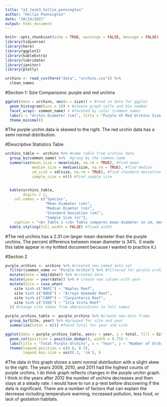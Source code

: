 ```yaml
---
title: "a3_task3_hollie_pennington"
author: "Hollie Pennington"
date: "10/24/2021"
output: html_document
---
```


```r
knitr::opts_chunk$set(echo = TRUE, warnings = FALSE, message = FALSE)
library(tidyverse)
library(here)
library(ggplot2)
library(kableExtra)
library(lubridate)
library(janitor)
library(plotly)
```

```r
urchins <- read_csv(here("data", "urchins.csv")) %>% 
  clean_names
```

#Section 1: Size Comparisons: purple and red urchins 

```r
ggplot(data = urchins, aes(x = size)) + #read in data for ggplot
  geom_histogram(bins = 10) + #choose graph sytle and bin number
  facet_wrap(~ common_name) + #faceted by color (common name)
  labs(x = "Urchin Diameter (cm)", title = "Purple VS Red Urchins Size Comparison", caption = "Figure 1: Shows the distribution of size in diameter (cm) in purple sea urchins compared to \n red sea urchins.") + #labeled graphs
  theme_minimal()
```

#The purple urchin data is skewed to the right. The red urchin data has a semi normal distribution. 

#Descriptive Statistics Table 

```r
urchins_table <- urchins %>% #name table from urchins data
  group_by(common_name) %>%  #group by the common name 
  summarise(mean_size = mean(size, na.rm = TRUE), #find mean
            median_size = median(size, na.rm = TRUE), #find median
            sd_size = sd(size, na.rm = TRUE), #find standard deviation
            sample_size = n()) #find sample size 


  kable(urchins_table,
        digits = 2,
    col.names = c("Species",
                  "Mean Diameter (cm)", 
                  "Median Diamter (cm)", 
                  "Standard Deviation (cm)",
                  "Sample Size (n)"), 
    caption = "<b> Table 1 </b> Table compares mean diameter in cm, median diameter in cm, standard deviation in cm, and sample size number between purple and red urchins. The purple urchin's data has a mean diameter is around 4.47 cm with a standard deviation of 1.2 cm from a population of 31805. The red urchin's data has a mean diameter of 6.78 cm with a standard deviation of 1.9 cm from a population size of 27408.") %>% #named columns and added caption
  kable_styling(full_width = FALSE) #fixed width 
```

#The red urchins has a 2.31 cm larger mean diameter than the purple urchins. The percent difference between mean diameter is 34%. (I made this table appear in my knitted document because I wanted to practice it.)

#Section 2

```r
purple_urchins <- urchins %>% #created new_named data set
  filter(common_name == "Purple Urchin") %>% #filtered for purple urchins
  mutate(date = mdy(date)) %>% #created date 
  mutate(year = year(date)) %>% # create new column with year 
  mutate(Site = case_when(
    site %in% c("NAPL") ~ "Naples Reef", 
    site %in% c("AQUE") ~ "Arroyo Quemado Reef",
    site %in% c("CARP") ~ "Carpinteria Reef",
    site %in% c("IVEE") ~ "Isla Vista Reef"
  )) #change site names from abbreviations to full names
```

```r
purple_urchins_table <- purple_urchins %>% #create new data frame
  group_by(Site, year) %>% #grouped for site and year
  summarize(total = n()) #found total for year and site 
```

```r
ggplot(data = purple_urchins_table, aes(x = year, y = total, fill = Site)) +
  geom_col(position = position_dodge(), width = 0.75) + 
  labs(title = "Total Purple Urchins", x = "Year", y = "Number of Urchins", caption = "Figure 2: Graph showing total number of purple urchins found in various sites from years \n 2008 to 2020. Sites include Arroyo Quemado Reef, Caprinteria Reef, Isla Vista Reef, \n Naples Reef, and not recoreded on a beach. The year 2009 had the highest number \n of total urchins in every beach site. Carpinteria Reef was the single beach with the \n higest recorded purple urchin count.") + 
  theme(legend.position = c(0.8, 0.7), 
        legend.key.size = unit(.3, 'cm'), )
```

#The data in this graph shows a semi normal distribution with a slight skew to the right. The years 2009, 2010, and 2011 had the highest counts of purple urchins. I do think graph reflects changes in the purple urchin graph. I think in the years after 2012 the number of urchins decreases and then stays at a steady rate. I would have to run a p-test before discovering if the data is significant. There are a number of factors that can explain the decrease including temperature warming, increased pollution, less food, or lack of gestation habitats. 